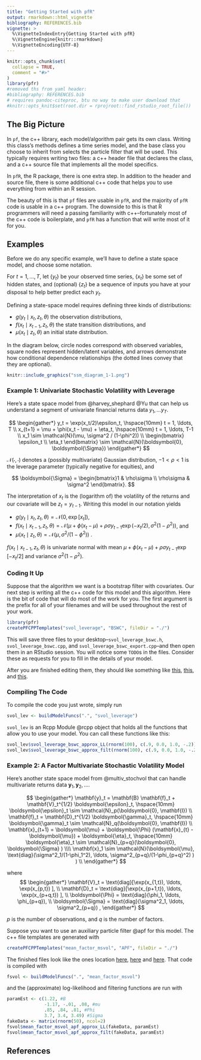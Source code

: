 ```yaml
---
title: "Getting Started with pfR"
output: rmarkdown::html_vignette
bibliography: REFERENCES.bib
vignette: >
  %\VignetteIndexEntry{Getting Started with pfR}
  %\VignetteEngine{knitr::rmarkdown}
  %\VignetteEncoding{UTF-8}
---
```


```r
knitr::opts_chunk$set(
  collapse = TRUE,
  comment = "#>"
)
library(pfr)
#removed ths from yaml header:
#bibliography: REFERENCES.bib
# requires pandoc-citeproc, btu no way to make user download that
#knitr::opts_knit$set(root.dir = rprojroot::find_rstudio_root_file())
```



## The Big Picture

In `pf`, the c++ library, each model/algorithm pair gets its own class. Writing this class's methods defines a time series model, and the base class you choose to inherit from selects the particle filter that will be used. This typically requires writing two files: a c++ header file that declares the class, and a c++ source file that implements all the model specifics. 

In `pfR`, the R package, there is one extra step. In addition to the header and source file, there is some additional c++ code that helps you to use everything from within an R session. 

The beauty of this is that `pf` files are usable in `pfR`, and the majority of `pfR` code is usable in a c++ program. The downside to this is that R programmers will need a passing familiarity with c++--fortunately most of the c++ code is boilerplate, and `pfR` has a function that will write most of it for you. 


## Examples

Before we do any specific example, we'll have to define a state space model, and choose some notation. 

For $t =1, \ldots, T$, let $\{y_t\}$ be your observed time series, $\{x_t\}$ be some set of hidden states, and (optional) $\{z_t\}$ be a sequence of inputs you have at your disposal to help better predict each $y_t$. 

Defining a state-space model requires defining three kinds of distributions: 

 - $g(y_t \mid x_t, z_t, \theta)$ the observation distributions,
 - $f(x_t \mid x_{t-1}, z_t, \theta)$ the state transition distributions, and 
 - $\mu(x_t \mid z_t, \theta)$ an initial state distribution.


In the diagram below, circle nodes correspond with observed variables, square nodes represent hidden/latent variables, and arrows demonstrate how conditional dependence relationships (the dotted lines convey that they are optional).

```r
knitr::include_graphics("ssm_diagram_1-1.png")
```


### Example 1: Univariate Stochastic Volatility with Leverage


Here's a state space model from @harvey_shephard @Yu that can help us understand a segment of univariate financial returns data $y_1, \ldots y_T$.

$$
\begin{gather*}
y_t = \exp(x_t/2)\epsilon_t, \hspace{10mm} t = 1, \ldots, T \\
  x_{t+1} = \mu + \phi(x_t - \mu) + \eta_t, \hspace{10mm} t = 1, \ldots, T-1 \\
x_1 \sim \mathcal{N}(\mu, \sigma^2 / (1-\phi^2)) \\
\begin{bmatrix}
\epsilon_t \\
\eta_t
\end{bmatrix}
\sim 
\mathcal{N}(\boldsymbol{0}, \boldsymbol{\Sigma})
\end{gather*}
$$

$\mathcal{N}(\cdot, \cdot)$ denotes a (possibly multivariate) Gaussian distribution, $-1 < \rho < 1$ is the leverage parameter (typically  negative for equities), and 

$$
\boldsymbol{\Sigma} = \begin{bmatrix}1  & \rho\sigma \\ \rho\sigma & \sigma^2 \end{bmatrix}.
$$
  
The interpretation of $x_t$ is the (logarithm of) the volatility of the returns and our covariate will be $z_t = y_{t-1}$. Writing this model in our notation yields

 - $g(y_t \mid x_t, z_t, \theta) = \mathcal{N}(0, \exp[x_t])$, 
 - $f(x_t \mid x_{t-1}, z_t, \theta) = \mathcal{N}(\mu + \phi(x_t - \mu) + \rho\sigma y_{t-1}\exp(-x_t/2), \sigma^2(1 - \rho^2))$, and
 - $\mu(x_t \mid z_t, \theta) = \mathcal{N}(\mu, \sigma^2 / (1-\phi^2))$ .


<!-- $$ -->
<!-- \begin{bmatrix} -->
<!-- x_{t+1} \\ -->
<!-- y_t -->
<!-- \end{bmatrix} -->
<!-- \mid -->
<!-- x_t -->
<!-- \sim -->
<!-- \mathcal{N} -->
<!-- \left( -->
<!-- \begin{bmatrix} -->
<!-- \mu + \phi(x_t - \mu)\\ -->
<!-- 0 -->
<!-- \end{bmatrix}, -->
<!-- \begin{bmatrix} -->
<!-- \sigma^2 & \exp[x_t/2]\rho\sigma^2 \\ -->
<!-- \exp[x_t/2]\rho\sigma^2 & \exp[x_t] -->
<!-- \end{bmatrix} -->
<!-- \right) -->
<!-- $$ -->
<!-- means -->



$f(x_t \mid x_{t-1}, z_t, \theta)$ is univariate normal with mean $\mu + \phi(x_t - \mu) + \rho\sigma y_{t-1}\exp[-x_t/2]$ and  variance $\sigma^2(1 - \rho^2)$.

### Coding It Up

Suppose that the algorithm we want is a bootstrap filter with covariates. Our next step is writing all the c++ code for this model and this algorithm. Here is the bit of code that will do most of the work for you. The first argument is the prefix for all of your filenames and will be used throughout the rest of your work. 


```r
library(pfr)
createPFCPPTemplates("svol_leverage", "BSWC", fileDir = "./")
```

This will save three files to your desktop--`svol_leverage_bswc.h`, `svol_leverage_bswc.cpp`, and `svol_leverage_bswc_export.cpp`--and then open them in an RStudio session. You will notice some `TODO`s in the files. Consider these as requests for you to fill in the details of your model.

After you are finished editing them, they should like something like [this](https://github.com/tbrown122387/pfR/blob/main/vignettes/svol_leverage_bswc.h), [this](https://github.com/tbrown122387/pfR/blob/main/vignettes/svol_leverage_bswc.cpp), and [this](https://github.com/tbrown122387/pfR/blob/main/vignettes/svol_leverage_bswc_export.cpp).


### Compiling The Code

To compile the code you just wrote, simply run


```r
svol_lev <- buildModelFuncs(".", "svol_leverage")
```

`svol_lev` is an Rcpp Module @rcpp object that holds all the functions that allow you to use your model. You can call these functions like this: 

```r
svol_lev$svol_leverage_bswc_approx_LL(rnorm(100), c(.9, 0.0, 1.0, -.2))
svol_lev$svol_leverage_bswc_approx_filt(rnorm(100), c(.9, 0.0, 1.0, -.2))
```




### Example 2: A Factor Multivariate Stochastic Volatility Model


Here's another state space model from @multiv_stochvol that can handle multivariate returns data $\mathbf{y}_1, \mathbf{y}_2, \ldots$. 

$$
\begin{gather*}
\mathbf{y}_t = \mathbf{B} \mathbf{f}_t + \mathbf{V}_t^{1/2} \boldsymbol{\epsilon}_t, \hspace{10mm} \boldsymbol{\epsilon}_t \sim \mathcal{N}_p(\boldsymbol{0}, \mathbf{I}) \\
\mathbf{f}_t =  \mathbf{D}_t^{1/2} \boldsymbol{\gamma}_t, \hspace{10mm} \boldsymbol{\gamma}_t \sim \mathcal{N}_q(\boldsymbol{0}, \mathbf{I}) \\
\mathbf{x}_{t+1} = \boldsymbol{\mu} + \boldsymbol{\Phi} (\mathbf{x}_{t} - \boldsymbol{\mu}) + \boldsymbol{\eta}_t,  \hspace{10mm} \boldsymbol{\eta}_t \sim \mathcal{N}_{p+q}(\boldsymbol{0}, \boldsymbol{\Sigma} ) \\\\
\mathbf{x}_1 \sim \mathcal{N}(\boldsymbol{\mu},  \text{diag}(\sigma^2_1/(1-\phi_1^2), \ldots, \sigma^2_{p+q}/(1-\phi_{p+q}^2)  ) ) \\
\end{gather*}
$$

where
$$
\begin{gather*}
\mathbf{V}_t = \text{diag}[\exp(x_{1,t}), \ldots, \exp(x_{p,t}) ], \\
\mathbf{D}_t = \text{diag}[\exp(x_{p+1,t}), \ldots, \exp(x_{p+q,t}) ], \\
\boldsymbol{\Phi} = \text{diag}(\phi_1, \ldots, \phi_{p+q}), \\
\boldsymbol{\Sigma} = \text{diag}(\sigma^2_1, \ldots, \sigma^2_{p+q}) ,
\end{gather*}
$$

$p$ is the number of observations, and $q$ is the number of factors.

Suppose you want to use an auxiliary particle filter @apf for this model. The c++ file templates are generated with 

```r
createPFCPPTemplates("mean_factor_msvol", "APF", fileDir = "./")
```

The finished files look like the ones location [here](https://github.com/tbrown122387/pfR/blob/main/vignettes/mean_factor_msvol_apf.cpp), [here](https://github.com/tbrown122387/pfR/blob/main/vignettes/mean_factor_msvol_apf.h) and [here](https://github.com/tbrown122387/pfR/blob/main/vignettes/mean_factor_msvol_apf_export.cpp). That code is compiled with

```r
fsvol <- buildModelFuncs(".", "mean_factor_msvol")
```

and the (approximate) log-likelihood and filtering functions are run with

```r
paramEst <- c(1.22, #B
              -1.17, -.01, .08, #mu
              .85, .84, .81, #Phi
              3.7, 3.4, 3.49) #Sigma
fakeData <- matrix(rnorm(50), ncol=2)
fsvol$mean_factor_msvol_apf_approx_LL(fakeData, paramEst)
fsvol$mean_factor_msvol_apf_approx_filt(fakeData, paramEst)
```


## References
